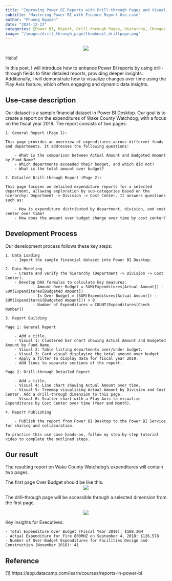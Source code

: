```yaml
---
title: "Improving Power BI Reports with Drill-through Pages and Visualizing Changes Over Time"
subtitle: "Mastering Power BI with Finance Report Use-case"
author: "Phuong Nguyen"
date: "2024-12-23"
categories: [Power BI, Report, Drill-through Pages, Hierarchy, Changes Over Time]
image: "/images/drill_through_page/thumbnail_drillpage.png" 
---
```


<center><img src="/images/drill_through_page/intro_image.webp"></center>

Hello! 

In this post, I will introduce how to enhance Power BI reports by using drill-through fields to filter detailed reports, providing deeper insights. Additionally, I will demonstrate how to visualize changes over time using the Play Axis feature, which offers engaging and dynamic data insights.

## Use-case description
Our dataset is a sample financial dataset in Power BI Desktop. Our goal is to create a report on the expenditures of Wake County Watchdog, with a focus on the fiscal year 2019.
The report consists of two pages:

    1. General Report (Page 1):

    This page provides an overview of expenditures across different funds and departments. It addresses the following questions:

        - What is the comparison between Actual Amount and Budgeted Amount by Fund Name?
        - Which departments exceeded their budget, and which did not?
        - What is the total amount over budget?

    2. Detailed Drill-through Report (Page 2):

    This page focuses on detailed expenditure reports for a selected department, allowing exploration by sub-categories based on the hierarchy: Department -> Division -> Cost Center. It answers questions such as:

        - How is expenditure distributed by department, division, and cost center over time?
        - How does the amount over budget change over time by cost center?

## Development Process
Our development process follows these key steps:

    1. Data Loading
        - Import the sample financial dataset into Power BI Desktop.

    2. Data Modeling
        - Create and verify the hierarchy (Department -> Division -> Cost Center).
        - Develop DAX formulas to calculate key measures:
                - Amount Over Budget = SUM(Expenditures[Actual Amount]) - SUM(Expenditures[Budgeted Amount])
                - Is Over Budget = (SUM(Expenditures[Actual Amount]) - SUM(Expenditures[Budgeted Amount])) > 0
                - Number of Expenditures = COUNT(Expenditures[Check Number])

    3. Report Building

    Page 1: General Report

        - Add a title.
        - Visual 1: Clustered bar chart showing Actual Amount and Budgeted Amount by Fund Name.
        - Visual 2: Table listing departments over/under budget.
        - Visual 3: Card visual displaying the total amount over budget.
        - Apply a filter to display data for fiscal year 2019.
        - Add lines to separate sections of the report.

    Page 2: Drill-through Detailed Report

        - Add a title.
        - Visual 4: Line chart showing Actual Amount over time.
        - Visual 5: Treemap visualizing Actual Amount by Division and Cost Center. Add a drill-through dimension to this page.
        - Visual 6: Scatter chart with a Play Axis to visualize Expenditures by Cost Center over time (Year and Month).

    4. Report Publishing

        - Publish the report from Power BI Desktop to the Power BI Service for sharing and collaboration.

    To practice this use case hands-on, follow my step-by-step tutorial video to complete the outlined steps.

## Our result
The resulting report on Wake County Watchdog’s expenditures will contain two pages. 

The first page Over Budget should be like this:
<center><img src="/images/drill_through_page/page1.png"></center>	

The drill-through page will be accessible through a selected dimension from the first page.

<center><img src="/images/drill_through_page/page2.png"></center>	

Key Insights for Executives:

    - Total Expenditure Over Budget (Fiscal Year 2019): $108.36M
    - Actual Expenditure for Fire 800MHZ on September 4, 2018: $126,578
    - Number of Over-Budget Expenditures for Facilities Design and Construction (November 2018): 41

## Reference
[1] https://app.datacamp.com/learn/courses/reports-in-power-bi
